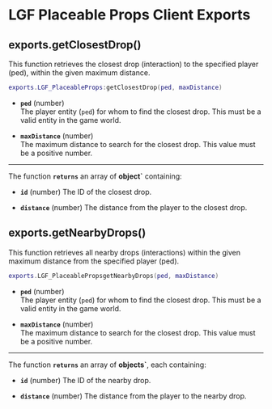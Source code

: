 # LGF Placeable Props Client Exports

## exports.getClosestDrop()

This function retrieves the closest drop (interaction) to the specified player (ped), within the given maximum distance.

```lua copy
exports.LGF_PlaceableProps:getClosestDrop(ped, maxDistance)
```

- **`ped`** (number)  
  The player entity (`ped`) for whom to find the closest drop. This must be a valid entity in the game world.

- **`maxDistance`** (number)  
  The maximum distance to search for the closest drop. This value must be a positive number.

---

The function **`returns`** an array of **object`** containing:

- **`id`** (number)
  The ID of the closest drop.

- **`distance`** (number)
  The distance from the player to the closest drop.

## exports.getNearbyDrops()

This function retrieves all nearby drops (interactions) within the given maximum distance from the specified player (ped).

```lua copy
exports.LGF_PlaceablePropsgetNearbyDrops(ped, maxDistance)
```

- **`ped`** (number)  
  The player entity (`ped`) for whom to find the closest drop. This must be a valid entity in the game world.

- **`maxDistance`** (number)  
  The maximum distance to search for the closest drop. This value must be a positive number.

---

The function **`returns`** an array of **objects`**, each containing:

- **`id`** (number)
  The ID of the nearby drop.

- **`distance`** (number)
  The distance from the player to the nearby drop.
